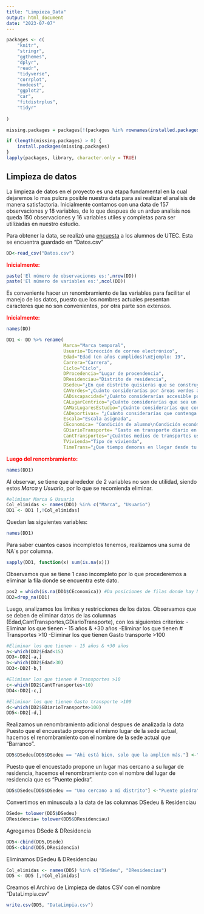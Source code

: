 ```yaml
---
title: "Limpieza_Data"
output: html_document
date: "2023-07-07"
---
```


```r
packages <- c(
    "knitr",
    "stringr",
    "ggthemes",
    "dplyr",
    "readr",
    "tidyverse",
    "corrplot",
    "modeest",
    "ggplot2",
    "car",
    "fitdistrplus",
    "tidyr"
    
)

missing.packages = packages[!(packages %in% rownames(installed.packages()))]

if (length(missing.packages) > 0) {
    install.packages(missing.packages)
}
lapply(packages, library, character.only = TRUE)

```
## Limpieza de datos

La limpieza de datos en el proyecto es una etapa fundamental en la cual
dejaremos lo mas pulcra posible nuestra data para asi realizar el
analisis de manera satisfactoria. Inicialmente contamos con una data de
157 observaciones y 18 variables, de lo que despues de un arduo analisis
nos queda 150 observaciones y 16 variables utiles y completas para ser
utilizadas en nuestro estudio.

Para obtener la data, se realizó una
[encuesta](https://docs.google.com/forms/d/e/1FAIpQLSfkRdQ-RcGIb_UFy9kyGnpayPxAZ46nk-ktNSo_JDov-0c8HQ/viewform)
a los alumnos de UTEC. Esta se encuentra guardado en "Datos.csv"

```r
DD<-read_csv("Datos.csv")
```

[**Inicialmente:**]{style="color: red"}

```r
paste('El número de observaciones es:',nrow(DD)) 
paste('El número de variables es:',ncol(DD)) 
```

Es conveniente hacer un renombramiento de las variables para facilitar
el manejo de los datos, puesto que los nombres actuales presentan
caracteres que no son convenientes, por otra parte son extensos.

[**Inicialmente:**]{style="color: red"}

```r
names(DD)
```

```r
DD1 <- DD %>% rename(
                     Marca="Marca temporal",
                     Usuario="Dirección de correo electrónico",
                     Edad="Edad (en años cumplidos)\nEjemplo: 19",
                     Carrera="Carrera",
                     Ciclo="Ciclo",
                     DProcedencia="Lugar de procendencia",
                     DResidenciau="Distrito de residencia",
                     DSedeu="¿En qué distrito quisieras que se construya esta sede?",
                     CAVerdes="¿Cuánto considerarías por áreas verdes a la nueva sede?",
                     CADiscapacidad="¿Cuánto considerarías accesible para personas con discapacidad a la nueva sede?", 
                     CALugarCentrico="¿Cuánto considerarías que sea un lugar céntrico  con respecto a la nueva sede?",
                     CAMasLugaresEstudio="¿Cuánto considerarías que contenga más lugares de estudio  con respecto a la nueva sede?",
                     CADeportivas= "¿Cuánto considerarías que contenga ambientes deportivos  con respecto a la nueva sede?",
                     Escala="Escala asignada",
                     CEconomica= "Condición de alumno\nCondición económica con respecto al pago de la universidad",
                     GDiarioTransporte= "Gasto en transporte diario en soles. \nGasto aproximado de gasto diario en transporte (Ida y vuelta).\nDato numérico entero",
                     CantTransportes="¿Cuántos medios de transportes usas para llegar a la UTEC? (Si caminas coloca 0)",
                     TVivienda="Tipo de vivienda",
                     TimeTrans="¿Que tiempo demoras en llegar desde tu casa hacia UTEC? (en minutos)")
```

[**Luego del renombramiento:**]{style="color: red"}

```r
names(DD1)
```

Al observar, se tiene que alrededor de 2 variables no son de utilidad,
siendo estos *Marca* y *Usuario*, por lo que se recomienda eliminar.

```r
#eliminar Marca & Usuario
Col_elimidas <- names(DD1) %in% c("Marca", "Usuario")
DD1 <- DD1 [,!Col_elimidas]
```

Quedan las siguientes variables:

```r
names(DD1)
```

Para saber cuantos casos incompletos tenemos, realizamos una suma de
NA´s por columna.

```r
sapply(DD1, function(x) sum(is.na(x)))
```

Observamos que se tiene 1 caso incompleto por lo que procederemos a
eliminar la fila donde se encuentra este dato.

```r
pos2 = which(is.na(DD1$CEconomica)) #Da posiciones de filas donde hay NA en esa columna
DD2=drop_na(DD1)
```

Luego, analizamos los limites y restricciones de los datos. Observamos
que se deben de eliminar datos de las columnas
(Edad,CantTransportes,GDiarioTransporte), con los siguientes criterios:
-Eliminar los que tienen - 15 años & +30 años -Eliminar los que tienen
\# Transportes \>10 -Eliminar los que tienen Gasto transporte \>100

```r
#Eliminar los que tienen - 15 años & +30 años
a<-which(DD2$Edad<15)
DD3<-DD2[-a,]
b<-which(DD2$Edad>30)
DD3<-DD2[-b,]

#Eliminar los que tienen # Transportes >10
c<-which(DD2$CantTransportes>10)
DD4<-DD2[-c,]

#Eliminar los que tienen Gasto transporte >100
d<-which(DD2$GDiarioTransporte>100)
DD5<-DD2[-d,]

```

Realizamos un renombramiento adicional despues de analizada la data
Puesto que el encuestado propone el mismo lugar de la sede actual,
hacemos el renombramiento con el nombre de la sede actual que
"Barranco".

```r
DD5$DSedeu[DD5$DSedeu == "Ahi está bien, solo que la amplíen más."] <-"Barranco"
```

Puesto que el encuestado propone un lugar mas cercano a su lugar de
residencia, hacemos el renombramiento con el nombre del lugar de
residencia que es "Puente piedra".

```r
DD5$DSedeu[DD5$DSedeu == "Uno cercano a mi distrito"] <-"Puente piedra"
```

Convertimos en minuscula a la data de las columnas DSedeu & Residenciau

```r
DSede= tolower(DD5$DSedeu)
DResidencia= tolower(DD5$DResidenciau)
```

Agregamos DSede & DResidencia

```r
DD5<-cbind(DD5,DSede)
DD5<-cbind(DD5,DResidencia) 
```

Eliminamos DSedeu & DResidenciau

```r
Col_elimidas <- names(DD5) %in% c("DSedeu", "DResidenciau")
DD5 <- DD5 [,!Col_elimidas]
```

Creamos el Archivo de Limpieza de datos CSV con el nombre
"DataLimpia.csv"

```r
write.csv(DD5, "DataLimpia.csv")
```
